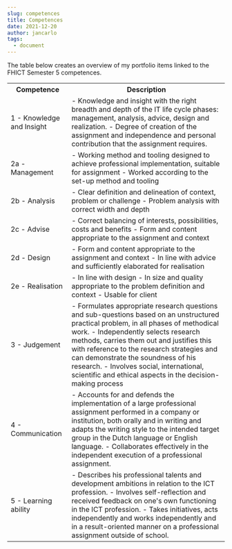 ---
slug: competences
title: Competences
date: 2021-12-20
author: jancarlo
tags:
  - document
---

The table below creates an overview of my portfolio items linked to the FHICT Semester 5 competences.

<table>
  <tr>
    <th>Competence</th>
    <th>Description</th>
  </tr>
  <tr>
    <td>1 - Knowledge and Insight</td>
    <td>
      - Knowledge and insight with the right breadth and depth of the IT life
      cycle phases: management, analysis, advice, design and realization. -
      Degree of creation of the assignment and independence and personal
      contribution that the assignment requires.
    </td>
  </tr>
  <tr>
    <td>2a - Management</td>
    <td>
      - Working method and tooling designed to achieve professional
      implementation, suitable for assignment - Worked according to the set-up
      method and tooling
    </td>
  </tr>
  <tr>
    <td>2b - Analysis</td>
    <td>
      - Clear definition and delineation of context, problem or challenge -
      Problem analysis with correct width and depth
    </td>
  </tr>
  <tr>
    <td>2c - Advise</td>
    <td>
      - Correct balancing of interests, possibilities, costs and benefits - Form
      and content appropriate to the assignment and context
    </td>
  </tr>
  <tr>
    <td>2d - Design</td>
    <td>
      - Form and content appropriate to the assignment and context - In line
      with advice and sufficiently elaborated for realisation
    </td>
  </tr>
  <tr>
    <td>2e - Realisation</td>
    <td>
      - In line with design - In size and quality appropriate to the problem
      definition and context - Usable for client
    </td>
  </tr>
  <tr>
    <td>3 - Judgement</td>
    <td>
      - Formulates appropriate research questions and sub-questions based on an
      unstructured practical problem, in all phases of methodical work. -
      Independently selects research methods, carries them out and justifies
      this with reference to the research strategies and can demonstrate the
      soundness of his research. - Involves social, international, scientific
      and ethical aspects in the decision-making process
    </td>
  </tr>
  <tr>
    <td>4 - Communication</td>
    <td>
      - Accounts for and defends the implementation of a large professional
      assignment performed in a company or institution, both orally and in
      writing and adapts the writing style to the intended target group in the
      Dutch language or English language. - Collaborates effectively in the
      independent execution of a professional assignment.
    </td>
  </tr>
  <tr>
    <td>5 - Learning ability</td>
    <td>
      - Describes his professional talents and development ambitions in relation
      to the ICT profession. - Involves self-reflection and received feedback on
      one's own functioning in the ICT profession. - Takes initiatives, acts
      independently and works independently and in a result-oriented manner on a
      professional assignment outside of school.
    </td>
  </tr>
</table>
